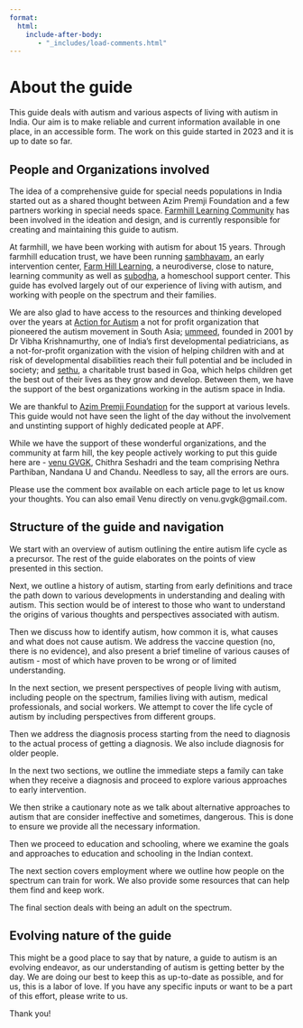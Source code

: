 ```yaml
---
format:
  html:
    include-after-body:
       - "_includes/load-comments.html"
---
```


# About the guide {.unnumbered}

This guide deals with autism and various aspects of living with autism in India. Our aim is to make reliable and current information available in one place, in an accessible form. The work on this guide started in 2023 and it is up to date so far.

## People and Organizations involved

The idea of a comprehensive guide for special needs populations in India started out as a shared thought between Azim Premji Foundation and a few partners working in special needs space. [Farmhill Learning Community](https://farmhill.in) has been involved in the ideation and design, and is currently responsible for creating and maintaining this guide to autism.

At farmhill, we have been working with autism for about 15 years. Through farmhill education trust, we have been running [sambhavam](https://sambhavam-autism.com/), an early intervention center, [Farm Hill Learning](https://farmhill-learning.org/), a neurodiverse, close to nature, learning community as well as [subodha](https://subodha.farmhill.in/), a homeschool support center. This guide has evolved largely out of our experience of living with autism, and working with people on the spectrum and their families.

We are also glad to have access to the resources and thinking developed over the years at [Action for Autism](https://autism-india.org/) a not for profit organization that pioneered the autism movement in South Asia; [ummeed](https://www.ummeed.org/), founded in 2001 by Dr Vibha Krishnamurthy, one of India’s first developmental pediatricians, as a not-for-profit organization with the vision of helping children with and at risk of developmental disabilities reach their full potential and be included in society; and [sethu](https://sethu.in/), a charitable trust based in Goa, which helps children get the best out of their lives as they grow and develop. Between them, we have the support of the best organizations working in the autism space in India.

We are thankful to [Azim Premji Foundation](https://azimpremjifoundation.org/) for the support at various levels. This guide would not have seen the light of the day without the involvement and unstinting support of highly dedicated people at APF.

While we have the support of these wonderful organizations, and the community at farm hill, the key people actively working to put this guide here are - [venu GVGK](https://gvgk.in), Chithra Seshadri and the team comprising Nethra Parthiban, Nandana U and Chandu. Needless to say, all the errors are ours.

Please use the comment box available on each article page to let us know your thoughts. You can also email Venu directly on venu.gvgk@gmail.com.

## Structure of the guide and navigation

We start with an overview of autism outlining the entire autism life cycle as a precursor. The rest of the guide elaborates on the points of view presented in this section.

Next, we outline a history of autism, starting from early definitions and trace the path down to various developments in understanding and dealing with autism. This section would be of interest to those who want to understand the origins of various thoughts and perspectives associated with autism.

Then we discuss how to identify autism, how common it is, what causes and what does not cause autism. We address the vaccine question (no, there is no evidence), and also present a brief timeline of various causes of autism - most of which have proven to be wrong or of limited understanding.

In the next section, we present perspectives of people living with autism, including people on the spectrum, families living with autism, medical professionals, and social workers. We attempt to cover the life cycle of autism by including perspectives from different groups.

Then we address the diagnosis process starting from the need to diagnosis to the actual process of getting a diagnosis. We also include diagnosis for older people.

In the next two sections, we outline the immediate steps a family can take when they receive a diagnosis and proceed to explore various approaches to early intervention.

We then strike a cautionary note as we talk about alternative approaches to autism that are consider ineffective and sometimes, dangerous. This is done to ensure we provide all the necessary information.

Then we proceed to education and schooling, where we examine the goals and approaches to education and schooling in the Indian context.

The next section covers employment where we outline how people on the spectrum can train for work. We also provide some resources that can help them find and keep work.

The final section deals with being an adult on the spectrum.

## Evolving nature of the guide

This might be a good place to say that by nature, a guide to autism is an evolving endeavor, as our understanding of autism is getting better by the day. We are doing our best to keep this as up-to-date as possible, and for us, this is a labor of love. If you have any specific inputs or want to be a part of this effort, please write to us.

Thank you!